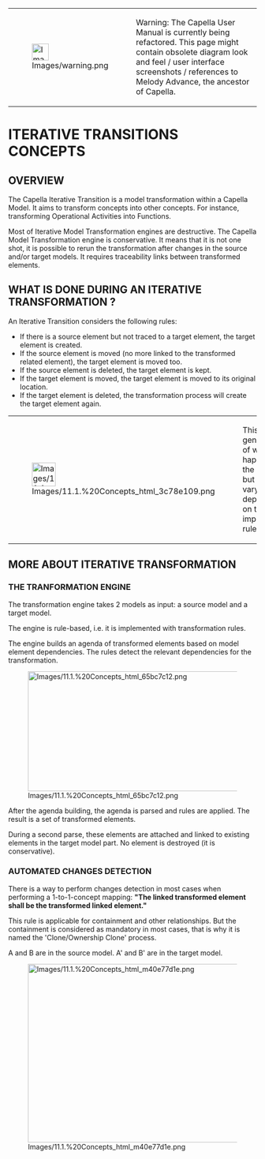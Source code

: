 <!--
  Copyright (c) 2006, 2015 THALES GLOBAL SERVICES.
  All rights reserved. This program and the accompanying materials
  are made available under the terms of the Eclipse Public License v1.0
  which accompanies this distribution, and is available at
  http://www.eclipse.org/legal/epl-v10.html

  Contributors:
       Thales - initial API and implementation
-->

{| border="1"
|-
| [[Image:Images/warning.png|34x34px]]
| Warning: The Capella User Manual is currently being refactored. This page might contain obsolete diagram look and feel / user interface screenshots / references to Melody Advance, the ancestor of Capella.
|}  

= ITERATIVE TRANSITIONS CONCEPTS =
 
== OVERVIEW ==
 
The Capella Iterative Transition is a model transformation within a Capella Model. It aims to transform concepts into other concepts. For instance, transforming Operational Activities into Functions.

Most of Iterative Model Transformation engines are destructive. The Capella Model Transformation engine is conservative. It means that it is not one shot, it is possible to rerun the transformation after changes in the source and/or target models. It requires traceability links between transformed elements.

== WHAT IS DONE DURING AN ITERATIVE TRANSFORMATION ? ==
 
An Iterative Transition considers the following rules:

* If there is a source element but not traced to a target element, the target element is created.
* If the source element is moved (no more linked to the transformed related element), the target element is moved too.
* If the source element is deleted, the target element is kept.
* If the target element is moved, the target element is moved to its original location.
* If the target element is deleted, the transformation process will create the target element again.
         
{| border="1"
|-
| [[Image:Images/11.1.%20Concepts_html_3c78e109.png|48x48px]]
| This is a general idea of what happens in the engine but it may vary depending on the implemented rules.
|}  

== MORE ABOUT ITERATIVE TRANSFORMATION ==
 
=== THE TRANFORMATION ENGINE ===
 
The transformation engine takes 2 models as input: a source model and a target model.

The engine is rule-based, i.e. it is implemented with transformation rules.

The engine builds an agenda of transformed elements based on model element dependencies. The rules detect the relevant dependencies for the transformation.

[[Image:Images/11.1.%20Concepts_html_65bc7c12.png|730x243px]]

After the agenda building, the agenda is parsed and rules are applied. The result is a set of transformed elements.

During a second parse, these elements are attached and linked to existing elements in the target model part. No element is destroyed (it is conservative).

=== AUTOMATED CHANGES DETECTION ===
 
There is a way to perform changes detection in most cases when performing a 1-to-1-concept mapping: '''&quot;The linked transformed element shall be the transformed linked element.&quot;'''

This rule is applicable for containment and other relationships. But the containment is considered as mandatory in most cases, that is why it is named the 'Clone/Ownership Clone' process.

A and B are in the source model. A' and B' are in the target model.

[[Image:Images/11.1.%20Concepts_html_m40e77d1e.png|761x362px]]  
